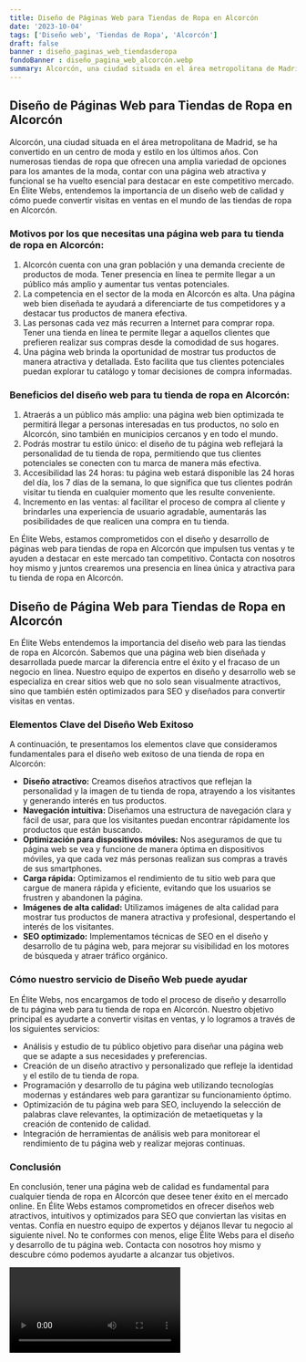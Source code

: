 ```yaml
---
title: Diseño de Páginas Web para Tiendas de Ropa en Alcorcón
date: '2023-10-04'
tags: ['Diseño web', 'Tiendas de Ropa', 'Alcorcón']
draft: false
banner : diseño_paginas_web_tiendasderopa
fondoBanner : diseño_pagina_web_alcorcón.webp
summary: Alcorcón, una ciudad situada en el área metropolitana de Madrid, se ha convertido en un centro de moda y estilo en los últimos años. Con numerosas tiendas de ropa que ofrecen una amplia variedad de opciones para los amantes de la moda, contar con una página web atractiva y funcional se ha vuelto esencial para destacar en este competitivo mercado. En Élite Webs, entendemos la importancia de un diseño web de calidad y cómo puede convertir visitas en ventas en el mundo de las tiendas de ropa en Alcorcón.
---
```


## Diseño de Páginas Web para Tiendas de Ropa en Alcorcón

Alcorcón, una ciudad situada en el área metropolitana de Madrid, se ha convertido en un centro de moda y estilo en los últimos años. Con numerosas tiendas de ropa que ofrecen una amplia variedad de opciones para los amantes de la moda, contar con una página web atractiva y funcional se ha vuelto esencial para destacar en este competitivo mercado. En Élite Webs, entendemos la importancia de un diseño web de calidad y cómo puede convertir visitas en ventas en el mundo de las tiendas de ropa en Alcorcón.

### Motivos por los que necesitas una página web para tu tienda de ropa en Alcorcón:

1. Alcorcón cuenta con una gran población y una demanda creciente de productos de moda. Tener presencia en línea te permite llegar a un público más amplio y aumentar tus ventas potenciales.
2. La competencia en el sector de la moda en Alcorcón es alta. Una página web bien diseñada te ayudará a diferenciarte de tus competidores y a destacar tus productos de manera efectiva.
3. Las personas cada vez más recurren a Internet para comprar ropa. Tener una tienda en línea te permite llegar a aquellos clientes que prefieren realizar sus compras desde la comodidad de sus hogares.
4. Una página web brinda la oportunidad de mostrar tus productos de manera atractiva y detallada. Esto facilita que tus clientes potenciales puedan explorar tu catálogo y tomar decisiones de compra informadas.

### Beneficios del diseño web para tu tienda de ropa en Alcorcón:

1. Atraerás a un público más amplio: una página web bien optimizada te permitirá llegar a personas interesadas en tus productos, no solo en Alcorcón, sino también en municipios cercanos y en todo el mundo.
2. Podrás mostrar tu estilo único: el diseño de tu página web reflejará la personalidad de tu tienda de ropa, permitiendo que tus clientes potenciales se conecten con tu marca de manera más efectiva.
3. Accesibilidad las 24 horas: tu página web estará disponible las 24 horas del día, los 7 días de la semana, lo que significa que tus clientes podrán visitar tu tienda en cualquier momento que les resulte conveniente.
4. Incremento en las ventas: al facilitar el proceso de compra al cliente y brindarles una experiencia de usuario agradable, aumentarás las posibilidades de que realicen una compra en tu tienda.

En Élite Webs, estamos comprometidos con el diseño y desarrollo de páginas web para tiendas de ropa en Alcorcón que impulsen tus ventas y te ayuden a destacar en este mercado tan competitivo. Contacta con nosotros hoy mismo y juntos crearemos una presencia en línea única y atractiva para tu tienda de ropa en Alcorcón.

<GifSeo />

<Cta />

## Diseño de Página Web para Tiendas de Ropa en Alcorcón

En Élite Webs entendemos la importancia del diseño web para las tiendas de ropa en Alcorcón. Sabemos que una página web bien diseñada y desarrollada puede marcar la diferencia entre el éxito y el fracaso de un negocio en línea. Nuestro equipo de expertos en diseño y desarrollo web se especializa en crear sitios web que no solo sean visualmente atractivos, sino que también estén optimizados para SEO y diseñados para convertir visitas en ventas.

### Elementos Clave del Diseño Web Exitoso

A continuación, te presentamos los elementos clave que consideramos fundamentales para el diseño web exitoso de una tienda de ropa en Alcorcón:

- **Diseño atractivo:** Creamos diseños atractivos que reflejan la personalidad y la imagen de tu tienda de ropa, atrayendo a los visitantes y generando interés en tus productos.
- **Navegación intuitiva:** Diseñamos una estructura de navegación clara y fácil de usar, para que los visitantes puedan encontrar rápidamente los productos que están buscando.
- **Optimización para dispositivos móviles:** Nos aseguramos de que tu página web se vea y funcione de manera óptima en dispositivos móviles, ya que cada vez más personas realizan sus compras a través de sus smartphones.
- **Carga rápida:** Optimizamos el rendimiento de tu sitio web para que cargue de manera rápida y eficiente, evitando que los usuarios se frustren y abandonen la página.
- **Imágenes de alta calidad:** Utilizamos imágenes de alta calidad para mostrar tus productos de manera atractiva y profesional, despertando el interés de los visitantes.
- **SEO optimizado:** Implementamos técnicas de SEO en el diseño y desarrollo de tu página web, para mejorar su visibilidad en los motores de búsqueda y atraer tráfico orgánico.

### Cómo nuestro servicio de Diseño Web puede ayudar

En Élite Webs, nos encargamos de todo el proceso de diseño y desarrollo de tu página web para tu tienda de ropa en Alcorcón. Nuestro objetivo principal es ayudarte a convertir visitas en ventas, y lo logramos a través de los siguientes servicios:

- Análisis y estudio de tu público objetivo para diseñar una página web que se adapte a sus necesidades y preferencias.
- Creación de un diseño atractivo y personalizado que refleje la identidad y el estilo de tu tienda de ropa.
- Programación y desarrollo de tu página web utilizando tecnologías modernas y estándares web para garantizar su funcionamiento óptimo.
- Optimización de tu página web para SEO, incluyendo la selección de palabras clave relevantes, la optimización de metaetiquetas y la creación de contenido de calidad.
- Integración de herramientas de análisis web para monitorear el rendimiento de tu página web y realizar mejoras continuas.

### Conclusión

En conclusión, tener una página web de calidad es fundamental para cualquier tienda de ropa en Alcorcón que desee tener éxito en el mercado online. En Élite Webs estamos comprometidos en ofrecer diseños web atractivos, intuitivos y optimizados para SEO que conviertan las visitas en ventas. Confía en nuestro equipo de expertos y déjanos llevar tu negocio al siguiente nivel. No te conformes con menos, elige Élite Webs para el diseño y desarrollo de tu página web. Contacta con nosotros hoy mismo y descubre cómo podemos ayudarte a alcanzar tus objetivos.

<Video />

<CtaBot job='Tiendas de Ropa' city='Alcorcón'/>

<Gmaps query='Alcorcón+españa+maps' />